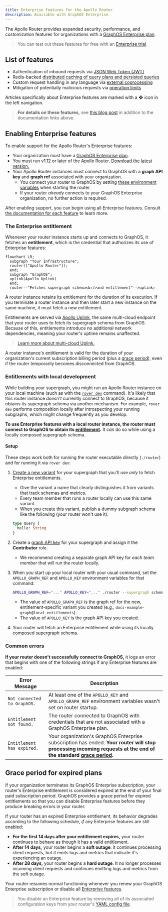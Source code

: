 ```yaml
---
title: Enterprise features for the Apollo Router
description: Available with GraphOS Enterprise
---
```


The Apollo Router provides expanded security, performance, and customization features for organizations with a [GraphOS Enterprise plan](https://www.apollographql.com/pricing/).

> You can test out these features for free with an [Enterprise trial](/graphos/org/plans/#enterprise-trials).

## List of features

- Authentication of inbound requests via [JSON Web Token (JWT)](./configuration/authn-jwt/)
- Redis-backed [distributed caching of query plans and persisted queries](./configuration/distributed-caching/)
- Custom request handling in any language via [external coprocessing](./customizations/coprocessor/)
- Mitigation of potentially malicious requests via [operation limits](./configuration/operation-limits)

Articles specifically about Enterprise features are marked with a **❖** icon in the left navigation.

> **For details on these features,** see [this blog post](https://blog.apollographql.com/apollo-router-v1-12-improved-router-security-performance-and-extensibility) in addition to the documentation links above.

## Enabling Enterprise features

To enable support for the Apollo Router's Enterprise features:

- Your organization must have a [GraphOS Enterprise plan](https://www.apollographql.com/pricing/).
- You must run v1.12 or later of the Apollo Router. [Download the latest version.](./quickstart#download-options)
- Your Apollo Router instances must connect to GraphOS with a **graph API key** and **graph ref** associated with your organization.
    - You connect your router to GraphOS by setting [these environment variables](./configuration/overview/#environment-variables) when starting the router.
    - If your router _already_ connects to your GraphOS Enterprise organization, no further action is required.

After enabling support, you can begin using all Enterprise features. Consult [the documentation for each feature](#list-of-features) to learn more.

### The Enterprise entitlement

Whenever your router instance starts up and connects to GraphOS, it fetches an **entitlement**, which is the credential that authorizes its use of Enterprise features:

```mermaid
flowchart LR;
  subgraph "Your Infrastructure";
  router(["Apollo Router"]);
  end;
  subgraph "GraphOS";
  uplink(Apollo Uplink)
  end;
  router--"Fetches supergraph schema<br/>and entitlement"-->uplink;
```

A router instance retains its entitlement for the duration of its execution. If you terminate a router instance and then later start a new instance on the same machine, it must fetch a new entitlement.

Entitlements are served via [Apollo Uplink](/federation/managed-federation/uplink/), the same multi-cloud endpoint that your router uses to fetch its supergraph schema from GraphOS. Because of this, entitlements introduce no additional network dependencies, meaning your router's uptime remains unaffected.

> [Learn more about multi-cloud Uplink.](https://www.apollographql.com/blog/announcement/backend/introducing-multi-cloud-support-for-apollo-uplink)

A router instance's entitlement is valid for the duration of your organization's current subscription billing period (plus a [grace period](#grace-period-for-expired-plans)), even if the router temporarily becomes disconnected from GraphOS.

### Entitlements with local development

While building your supergraph, you might run an Apollo Router instance on your local machine (such as with the [`rover dev`](/graphos/graphs/local-development) command). It's likely that this router instance _doesn't_ currently connect to GraphOS, because it obtains its supergraph schema via another mechanism. For example, `rover dev` performs composition locally after introspecting your running subgraphs, which might change frequently as you develop.

**To use Enterprise features with a local router instance, the router must connect to GraphOS to obtain its [entitlement](#the-enterprise-entitlement).** It _can_ do so while using a locally composed supergraph schema.

#### Setup

These steps work both for running the router executable directly (`./router`) and for running it via `rover dev`:

1. [Create a new variant](/graphos/graphs/federated-graphs/#adding-a-variant-via-the-rover-cli) for your supergraph that you'll use _only_ to fetch Enterprise entitlements.
    - Give the variant a name that clearly distinguishes it from variants that track schemas and metrics.
    - Every team member that runs a router locally can use this same variant.
    - When you create this variant, publish a dummy subgraph schema like the following (your router won't use it):

    ```graphql
    type Query {
      hello: String
    }
    ```

2. Create a [graph API key](/graphos/api-keys/#graph-api-keys) for your supergraph and assign it the **Contributor** role.
    - We recommend creating a separate graph API key for _each team member_ that will run the router locally.

3. When you start up your local router with your usual command, set the `APOLLO_GRAPH_REF` and `APOLLO_KEY` environment variables for that command:

    ```bash
    APOLLO_GRAPH_REF="..." APOLLO_KEY="..." ./router --supergraph schema.graphql
    ```

    - The value of `APOLLO_GRAPH_REF` is the graph ref for the new, entitlement-specific variant you created (e.g., `docs-example-graph@local-entitlements`).
    - The value of `APOLLO_KEY` is the graph API key you created.

4. Your router will fetch an Enterprise entitlement while using its locally composed supergraph schema.

### Common errors

**If your router doesn't successfully connect to GraphOS,** it logs an error that begins with one of the following strings if any Enterprise features are enabled:

| Error Message | Description |
|---------------|-------------|
| `Not connected to GraphOS.` | At least one of the `APOLLO_KEY` and `APOLLO_GRAPH_REF` environment variables wasn't set on router startup. |
| `Entitlement not found.` | The router connected to GraphOS with credentials that are not associated with a GraphOS Enterprise plan. |
| `Entitlement has expired.` | Your organization's GraphOS Enterprise subscription has ended. **Your router will stop processing incoming requests at the end of the standard [grace period](#grace-period-for-expired-plans).** |

## Grace period for expired plans

If your organization terminates its GraphOS Enterprise subscription, your router's Enterprise entitlement is considered expired at the end of your final paid subscription period. GraphOS provides a grace period for expired entitlements so that you can disable Enterprise features before they produce breaking errors in your router.

If your router has an expired Enterprise entitlement, its behavior degrades according to the following schedule, _if_ any Enterprise features are still enabled:

- **For the first 14 days after your entitlement expires,** your router continues to behave as though it has a valid entitlement.
- **After 14 days,** your router begins a **soft outage**: it continues processing client requests, but it emits logs and metrics that indicate it's experiencing an outage.
- **After 28 days,** your router begins a **hard outage**. It no longer processes incoming client requests and continues emitting logs and metrics from the soft outage.

Your router resumes normal functioning whenever you renew your GraphOS Enterprise subscription or disable all [Enterprise features](#list-of-features).

> You disable an Enterprise feature by removing all of its associated configuration keys from your router's [YAML config file](./configuration/overview/#yaml-config-file).
